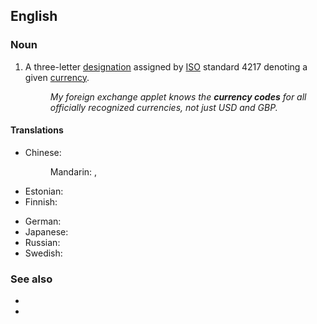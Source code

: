 ==English==

===Noun===
{{en-noun}}

# A three-letter [[designation]] assigned by [[ISO]] standard 4217 denoting a given [[currency]].
#: ''My foreign exchange applet knows the '''currency codes''' for all officially recognized currencies, not just USD and GBP.''

====Translations====
{{trans-top|designation denoting a currency}}
* Chinese:
*: Mandarin: {{t|cmn|貨幣代碼|sc=Hani}}, {{t|cmn|货币代码|tr=huòbì dàimǎ|sc=Hani}}
* Estonian: {{t|et|valuutakood}}
* Finnish: {{t|fi|valuuttakoodi}}
{{trans-mid}}
* German: {{t+|de|Währungscode|m}}
* Japanese: {{t|ja|通貨コード|tr=tsūka-kōdo|sc=Jpan}}
* Russian: {{t|ru|код валю́ты|m}}
* Swedish: {{t+|sv|valutakod|c}}
{{trans-bottom}}

===See also===
* {{l|en|country code}}
* {{l|en|language code}}

{{C|en|Currency}}